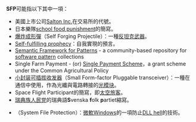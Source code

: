 '''SFP'''可能指以下其中一項：
* 美國上市公司[[Salton_Inc.|Salton Inc.]]在交易所的代號。
* 日本樂隊[[school_food_punishment|school food punishment]]的簡寫。
* [[爆炸成形彈|爆炸成形彈]]（Self Forging Projectile）：一種[[反坦克武器|反坦克武器]]。
* [[Self-fulfilling_prophecy|Self-fulfilling prophecy]]：自我實現的預言。
* [[Semantic_Framework_for_Patterns|Semantic Framework for Patterns]] - a community-based repository for [[software_pattern|software pattern]] collections
* Single Farm Payment - (or) [[Single_Payment_Scheme|Single Payment Scheme]]，a grant scheme under the Common Agricultural Policy 
* [[小封装可插拔收发器|小封装可插拔收发器]]（Small Form-factor Pluggable transceiver）：一種在通信中使用，作為光纖與電路轉接的[[光模块|光模块]]。
* Space Flight Participant的簡寫，即[[太空旅遊業|太空旅客]]。
* [[瑞典族人民党|瑞典族人民党]]的瑞典語'''S'''venska '''f'''olk '''p'''artiet縮寫。
* {{tsl|en|Windows_File_Protection|系統檔案保護}}（System File Protection）：[[微軟|微軟]][[Microsoft_Windows|Windows]]的一項防止[[DLL_hell|DLL hell]]的技術。

{{disambig|cat=三字拉丁字母縮寫消歧義}}